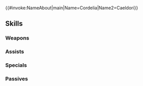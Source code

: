 {{#invoke:NameAbout|main|Name=Cordelia|Name2=Caeldori}}{{HeroPage Tabs}}
{{Hero Infobox
|Name=Cordelia
|Title=Knight Paragon
|GrowthModifier=None
|WeaponType=Blue Lance
|Origin=Fire Emblem Awakening
|Gender=Female
|MoveType=Flying
|actorEN=Julie Ann Taylor
|actorJP=岡田栄美
|artist=上田夢人
|releaseDate=February 2, 2017
|poolDate=February 2, 2017
|randomStartTime=2017-02-02T07:00:00Z
|poolRarities=3,4
|TagID=ティアモ
|InternalID=45
|Properties=demoted_240,resplendent,askr
|cv1=10
|cv2=101500
|description=The sole survivor of Ylisse's pegasus knights. Humble and supremely talented. Appears in Fire Emblem Awakening.
|resplendentArtist=Noy
|resplendentStartTime=2020-02-25T07:00:00Z
|resplendentEndTime=2020-03-10T06:59:59Z
}}
{{Stats Page
|Lv1HP=18|Lv1ATK=9|Lv1SPD=9|Lv1DEF=5|Lv1RES=6
|GRHP=50|GRATK=60|GRSPD=60|GRDEF=40|GRRES=45
}}

==Skills==
===Weapons===
{{Weapons Table
|weapon1=Iron Lance
|weapon1Default=1
|weapon1Unlock=1
|weapon2=Steel Lance
|weapon2Default=3
|weapon2Unlock=2
|weapon3=Brave Lance
|weapon3Default=4
|weapon3Unlock=3
|weapon4=Brave Lance+
|weapon4Default=5
|weapon4Unlock=5
|weapon5=Cordelia's Lance
|weapon5Unlock=5
}}

===Assists===
{{Assists Table}}
===Specials===
{{Specials Table
|special1=Night Sky
|special1Default=4
|special1Unlock=3
|special2=Astra
|special2Default=
|special2Unlock=4
|special3=Galeforce
|special3Default=
|special3Unlock=5
}}
===Passives===
{{Passives Table
|passiveA1=Triangle Adept 1
|passiveA2=Triangle Adept 2
|passiveA3=Triangle Adept 3
|passiveA1Unlock=3
|passiveA2Unlock=4
|passiveA3Unlock=5
|passiveB1=Pass 1
|passiveB2=Pass 2
|passiveB3=Pass 3
|passiveB1Unlock=1
|passiveB2Unlock=2
|passiveB3Unlock=4
}}
{{Heroes Navbox}}